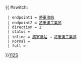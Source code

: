 {{ #switch: {{{format|}}}
  | endpoint1 = [[將軍澳站公共運輸交匯處|將軍澳站]]
  | endpoint2 = [[將軍澳工業邨公共運輸交匯處|將軍澳工業邨]]
  | direction = 2
  | status = {{HK Bus Status|N}}
  | inline = [[將軍澳站公共運輸交匯處|將軍澳站]] ↔ [[將軍澳工業邨公共運輸交匯處|將軍澳工業邨]]
  | normal = 
  | full =
}}<noinclude>[[category:新界專線小巴路線模板|112S]]</noinclude>